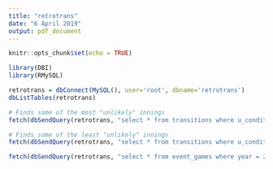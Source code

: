 ```yaml
---
title: "retrotrans"
date: "6 April 2019"
output: pdf_document
---
```


```r
knitr::opts_chunk$set(echo = TRUE)
```

```r
library(DBI)
library(RMySQL)
```


```r
retrotrans = dbConnect(MySQL(), user='root', dbname='retrotrans')
dbListTables(retrotrans)
```

```r
# Finds some of the most "unlikely" innings
fetch(dbSendQuery(retrotrans, "select * from transitions where u_conditional > 3.7"), n=-1)
```

```r
# Finds some of the least "unlikely" innings
fetch(dbSendQuery(retrotrans, "select * from transitions where u_conditional < .3"), n=-1)
```

```r
fetch(dbSendQuery(retrotrans, "select * from event_games where year = 2018 limit 100"), n=-1)
```



